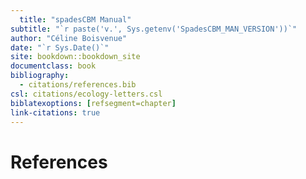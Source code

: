 ```yaml
---
  title: "spadesCBM Manual"
subtitle: "`r paste('v.', Sys.getenv('SpadesCBM_MAN_VERSION'))`"
author: "Céline Boisvenue"
date: "`r Sys.Date()`"
site: bookdown::bookdown_site
documentclass: book
bibliography:
  - citations/references.bib
csl: citations/ecology-letters.csl
biblatexoptions: [refsegment=chapter]
link-citations: true
---
```


# References {-}

<!-- bibliography is automatically generated -->
